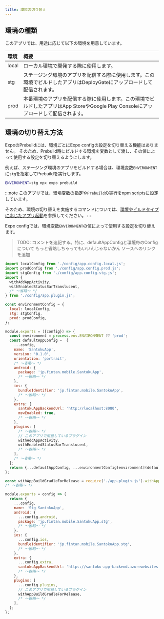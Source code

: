 ```yaml
---
title: 環境の切り替え
---
```


## 環境の種類

このアプリでは、用途に応じて以下の環境を用意しています。

| 環境 | 概要 |
|:--|:--|
| local | ローカル環境で開発する際に使用します。 |
| stg | ステージング環境のアプリを配信する際に使用します。この環境でビルドしたアプリはDeployGateにアップロードして配信されます。 |
| prod | 本番環境のアプリを配信する際に使用します。この環境でビルドしたアプリはApp StoreやGoogle Play Consoleにアップロードして配信されます。|

## 環境の切り替え方法

ExpoのPrebuildには、環境ごとにExpo configの設定を切り替える機能はありません。
そのため、Prebuild時にビルドする環境を変数として渡し、その値によって使用する設定を切り替えるようにします。

例えば、ステージング環境のアプリをビルドする場合は、環境変数`ENVIRONMENT`に`stg`を指定してPrebuildを実行します。

```bash
ENVIRONMENT=stg npx expo prebuild
```

:::note
このアプリでは、環境変数の指定や`Prebuild`の実行をnpm scriptsに設定しています。

そのため、環境の切り替えを実施するコマンドについては、[環境やビルドタイプに応じたアプリ起動](./app-launch-per-build-settings)を参照してください。
:::

Expo configでは、環境変数`ENVIRONMENT`の値によって使用する設定を切り替えます。

> TODO: コメントを追記する。特に、defaultAppConfigと環境毎のConfigについて
> もっと省略しちゃってもいいんじゃないかん
> ソースへのリンクを追加

```javascript title=app.config.js
import localConfig from './config/app.config.local.js';
import prodConfig from './config/app.config.prod.js';
import stgConfig from './config/app.config.stg.js';
import {
  withAddAppActivity,
  withEnabledStatusBarTranslucent,
  /* ～省略～ */
} from './config/app.plugin.js';

const environmentConfig = {
  local: localConfig,
  stg: stgConfig,
  prod: prodConfig,
};

module.exports = ({config}) => {
  const environment = process.env.ENVIRONMENT ?? 'prod';
  const defaultAppConfig =  {
    ...config,
    name: 'SantokuApp',
    version: '0.1.0',
    orientation: 'portrait',
    /* ～省略～ */
    android: {
      package: 'jp.fintan.mobile.SantokuApp',
      /* ～省略～ */
    },
    ios: {
      bundleIdentifier: 'jp.fintan.mobile.SantokuApp',
      /* ～省略～ */
    },
    extra: {
      santokuAppBackendUrl: 'http://localhost:8080',
      mswEnabled: true,
      /* ～省略～ */
    },
    plugins: [
      /* ～省略～ */
      // このアプリで用意しているプラグイン
      withAddAppActivity,
      withEnabledStatusBarTranslucent,
      /* ～省略～ */
    ],
    /* ～省略～ */
  };
  return {...defaultAppConfig, ...environmentConfig[environment](defaultAppConfig)};
};
```

```javascript title=app.config.stg.js
const withAppBuildGradleForRelease = require('./app.plugin.js').withAppBuildGradleForRelease;
/* ～省略～ */

module.exports = config => {
  return {
    ...config,
    name: 'Stg SantokuApp',
    android: {
      ...config.android,
      package: 'jp.fintan.mobile.SantokuApp.stg',
      /* ～省略～ */
    },
    ios: {
      ...config.ios,
      bundleIdentifier: 'jp.fintan.mobile.SantokuApp.stg',
      /* ～省略～ */
    },
    extra: {
      ...config.extra,
      santokuAppBackendUrl: 'https://santoku-app-backend.azurewebsites.net',
      /* ～省略～ */
    },
    plugins: [
      ...config.plugins,
      // このアプリで用意しているプラグイン
      withAppBuildGradleForRelease,
      /* ～省略～ */
    ],
  };
};
```
